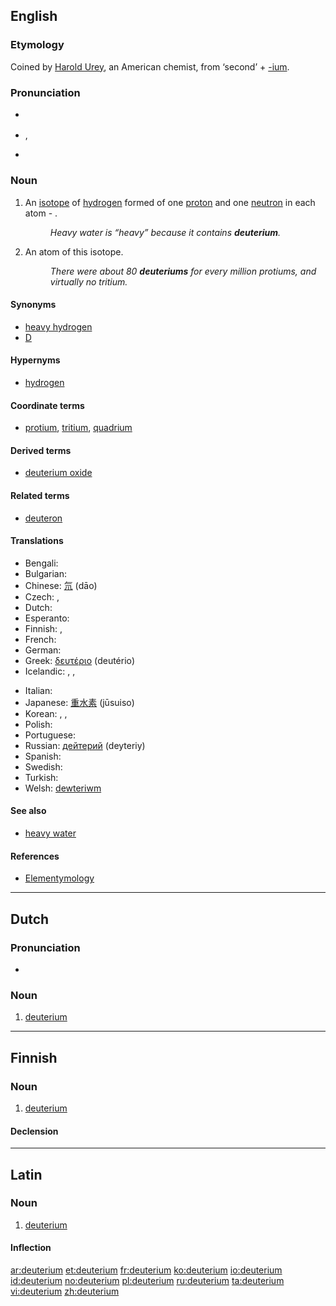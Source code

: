 ==English==
{{wikipedia}}

===Etymology===
Coined by [[:w:Harold Urey|Harold Urey]], an American chemist, from {{etyl|grc}} {{term|lang=grc|δεύτερος}} ‘second’ + [[-ium]].

===Pronunciation===
* {{a|UK}} {{IPA|/djuːˈtɪəɹɪəm/|/dʒuːˈtɪəɹɪəm/}}
* {{a|US}} {{IPA|/djuːˈtɪɹiəm/}}, {{X-SAMPA|/dju:"tIri@m/}}
* {{hyphenation|deu|te|ri|um}}

===Noun===
{{en-noun}}

# {{isotope}} An [[isotope]] of [[hydrogen]] formed of one [[proton]] and one [[neutron]] in each atom - {{nuclide|2|1|H}}.
#: ''Heavy water is “heavy” because it contains '''deuterium'''.''
# An atom of this isotope.
#: ''There were about 80 '''deuteriums''' for every million protiums, and virtually no tritium.''

====Synonyms====
* [[heavy hydrogen]]
* [[D]] {{qualifier|chemical symbol}}

====Hypernyms====
* [[hydrogen]]

====Coordinate terms====
* {{sense|isotopes of hydrogen}} [[protium]], [[tritium]], [[quadrium]]

====Derived terms====
* [[deuterium oxide]]

====Related terms====
* [[deuteron]]

====Translations====
{{trans-top|isotope of hydrogen}}
* Bengali: {{t|bn|ডিউটেরিয়াম|sc=Beng|xs=Bengali}}
* Bulgarian: {{t|bg|деутерий|m|tr=deutérij|sc=Cyrl}}
* Chinese: [[氘]] (dāo)
* Czech: {{t|cs|těžký vodík|m}}, {{t|cs|deuterium|n}}
* Dutch: {{t|nl|deuterium|n}}
* Esperanto: {{t|eo|deŭterio}}
* Finnish: {{t-|fi|raskas vety}}, {{t-|fi|deuterium}}
* French: {{t+|fr|deutérium|m}}
* German: {{t+|de|Deuterium|n}}
* Greek: [[δευτέριο]] {{n}} (deutério)
* Icelandic: {{t-|is|tvívetni|n}},  {{t|is|þungt vetni|n}},  {{t|is|þungavetni|n}}
{{trans-mid}}
* Italian: {{t-|it|deuterio|m}}
* Japanese: [[重水素]] (jūsuiso)
* Korean: {{t|ko|중수소|tr=重水素, jungsuso}},  {{t|ko|듀테륨|tr=dyuteryum}},  {{t|ko|이중수소|tr=二重水素, ijungsuso}}
* Polish: {{t-|pl|deuter|m}}
* Portuguese: {{t+|pt|deutério|m}}
* Russian: [[дейтерий]] {{m}} (deyteriy)
* Spanish: {{t-|es|deuterio|m}}
* Swedish: {{t-|sv|deuterium|n}}
* Turkish: {{t|tr|döteryum}}
* Welsh: [[dewteriwm]]
{{trans-bottom}}

====See also====
* [[heavy water]]

====References====
* [http://elements.vanderkrogt.net/element.php?sym=H Elementymology]

----

==Dutch==
{{wikipedia|lang=nl}}

===Pronunciation===
* {{audio|Nl-deuterium.ogg|Audio}}

===Noun===
{{nl-noun|n}}

# [[#English|deuterium]]

----

==Finnish==

===Noun===
{{fi-noun}}

# [[#English|deuterium]]

====Declension====
{{fi-decl-risti|deuterium|i=0}}

----

==Latin==

===Noun===
{{la-noun|deuterium|deuterii|deuteriī|n|second}}

# [[#English|deuterium]]

====Inflection====
{{la-decl-2nd-N|deuteri}}

[[ar:deuterium]]
[[et:deuterium]]
[[fr:deuterium]]
[[ko:deuterium]]
[[io:deuterium]]
[[id:deuterium]]
[[no:deuterium]]
[[pl:deuterium]]
[[ru:deuterium]]
[[ta:deuterium]]
[[vi:deuterium]]
[[zh:deuterium]]
